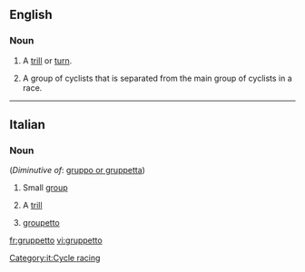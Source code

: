 ==English==

===Noun===
{{en-noun|pl=gruppetti|pl2=gruppettos}}

# {{music}} A [[trill]] or [[turn]].
# {{cycling}} A group of cyclists that is separated from the main group of cyclists in a race.

----

==Italian==

===Noun===
{{it-noun|gruppett|m|o|i}} (''Diminutive of'': [[gruppo or gruppetta]])

# Small [[group]]
#{{music|lang=it}} A [[trill]]
#{{context|cycle racing|lang=it}} [[groupetto]]
[[Category:it:Cycle racing]]

[[fr:gruppetto]]
[[vi:gruppetto]]